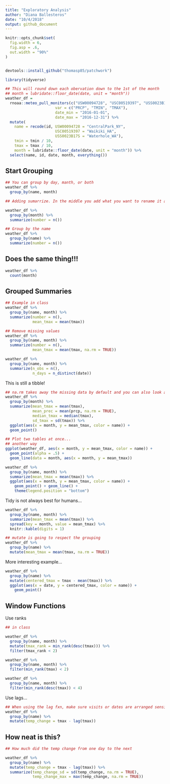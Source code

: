 ```yaml
---
title: "Exploratory Analysis"
author: "Diana Ballesteros"
date: "10/4/2018"
output: github_document
---
```


```r
knitr::opts_chunk$set(
  fig.width = 6,
  fig.asp = .6,
  out.width = "90%"
)


devtools::install_github("thomasp85/patchwork")

```

```r
library(tidyverse)
```

```r

## This will round down each obervation down to the 1st of the month
## month = lubridate::floor_date(date, unit = "month"))
weather_df = 
  rnoaa::meteo_pull_monitors(c("USW00094728", "USC00519397", "USS0023B17S"),
                      var = c("PRCP", "TMIN", "TMAX"), 
                      date_min = "2016-01-01",
                      date_max = "2016-12-31") %>%
  mutate(
    name = recode(id, USW00094728 = "CentralPark_NY", 
                      USC00519397 = "Waikiki_HA",
                      USS0023B17S = "Waterhole_WA"),
    tmin = tmin / 10,
    tmax = tmax / 10,
    month = lubridate::floor_date(date, unit = "month")) %>%
  select(name, id, date, month, everything())
```


## Start Grouping 
```r

## You can group by day, manth, or both 
weather_df %>% 
  group_by(name, month)
```

```r
## Adding sumarrize. In the middle you add what you want to rename it as

weather_df %>%
  group_by(month) %>%
  summarize(number = n())

## Group by the name 
weather_df %>%
  group_by(name) %>%
  summarize(number = n())
```

## Does the same thing!!!
```r
weather_df %>%
  count(month)
```

## Grouped Summaries 
```r

## Example in class 
weather_df %>%
  group_by(name, month) %>%
  summarize(number = n(),
            mean_tmax = mean(tmax))

## Remove missing values
weather_df %>%
  group_by(name, month) %>%
  summarize(number = n(),
            mean_tmax = mean(tmax, na.rm = TRUE))

weather_df %>%
  group_by(name, month) %>%
  summarize(n_obs = n(),
            n_days = n_distinct(date))
```

This is still a tibble! 
```r
## na.rm takes away the missing data by default and you can also look at median, st dev
weather_df %>%
  group_by(month) %>%
  summarize(mean_tmax = mean(tmax),
            mean_prec = mean(prcp, na.rm = TRUE),
            median_tmax = median(tmax),
            sd_tmax = sd(tmax)) %>% 
  ggplot(aes(x = month, y = mean_tmax, color = name)) + 
  geom_point()

## Plot two tables at once...
## another way 
ggplot(weather_df, aes(x = month, y = mean_tmax, color = name)) + 
  geom_point(alpha = .5) + 
  geom_line(data = month, aes(x = month, y = mean_tmax))
```

```r
weather_df %>%
  group_by(name, month) %>%
  summarize(mean_tmax = mean(tmax)) %>%
  ggplot(aes(x = month, y = mean_tmax, color = name)) + 
    geom_point() + geom_line() + 
    theme(legend.position = "bottom")
```

Tidy is not always best for humans...
```r
weather_df %>%
  group_by(name, month) %>%
  summarize(mean_tmax = mean(tmax)) %>% 
  spread(key = month, value = mean_tmax) %>% 
  knitr::kable(digits = 1)
```

```r
## mutate is going to respect the grouping 
weather_df %>%
  group_by(name) %>%
  mutate(mean_tmax = mean(tmax, na.rm = TRUE))
```

More interesting example...
```r
weather_df %>%
  group_by(name) %>%
  mutate(centered_tmax = tmax - mean(tmax)) %>% 
  ggplot(aes(x = date, y = centered_tmax, color = name)) + 
    geom_point() 
```

## Window Functions

Use ranks
```r

## in class 

weather_df %>%
  group_by(name, month) %>%
  mutate(tmax_rank = min_rank(desc(tmax))) %>% 
  filter(tmax_rank < 2)
```

```r
weather_df %>%
  group_by(name, month) %>%
  filter(min_rank(tmax) < 2)
```

```r
weather_df %>%
  group_by(name, month) %>%
  filter(min_rank(desc(tmax)) < 4)
```

Use lags...
```r

## When using the lag fxn, make sure visits or dates are arranged sensibly
weather_df %>%
  group_by(name) %>%
  mutate(temp_change = tmax - lag(tmax))
```

## How neat is this? 
```r

## How much did the temp change from one day to the next 

weather_df %>%
  group_by(name) %>%
  mutate(temp_change = tmax - lag(tmax)) %>%
  summarize(temp_change_sd = sd(temp_change, na.rm = TRUE),
            temp_change_max = max(temp_change, na.rm = TRUE))
```


